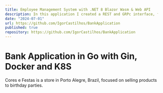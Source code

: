 ```yaml
---
title: Employee Management System with .NET 8 Blazor Wasm & Web API
description: In this application I created a REST and GRPc interface, focused on performance for Golang.
date: "2024-07-01"
url: https://github.com/IgorCastilhos/BankApplication
published: true
repository: https://github.com/IgorCastilhos/BankApplication
---
```



# Bank Application in Go with Gin, Docker and K8S

Cores e Festas is a store in Porto Alegre, Brazil, focused on selling products to birthday parties.

